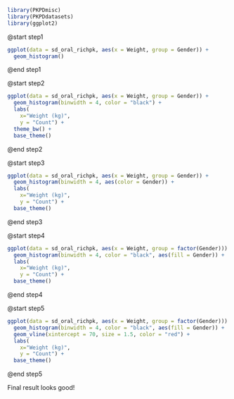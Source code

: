 ```r
library(PKPDmisc)
library(PKPDdatasets)
library(ggplot2)
```

@start step1
```r
ggplot(data = sd_oral_richpk, aes(x = Weight, group = Gender)) + 
  geom_histogram()  
```
@end step1


@start step2
```r
ggplot(data = sd_oral_richpk, aes(x = Weight, group = Gender)) + 
  geom_histogram(binwidth = 4, color = "black") + 
  labs(
    x="Weight (kg)", 
    y = "Count") + 
  theme_bw() + 
  base_theme()
```
@end step2


@start step3
```r
ggplot(data = sd_oral_richpk, aes(x = Weight, group = Gender)) + 
  geom_histogram(binwidth = 4, aes(color = Gender)) + 
  labs(
    x="Weight (kg)", 
    y = "Count") + 
  base_theme()
```
@end step3

@start step4
```r
ggplot(data = sd_oral_richpk, aes(x = Weight, group = factor(Gender))) + 
  geom_histogram(binwidth = 4, color = "black", aes(fill = Gender)) + 
  labs(
    x="Weight (kg)", 
    y = "Count") + 
  base_theme()
```
@end step4

@start step5
```r
ggplot(data = sd_oral_richpk, aes(x = Weight, group = factor(Gender))) + 
  geom_histogram(binwidth = 4, color = "black", aes(fill = Gender)) + 
  geom_vline(xintercept = 70, size = 1.5, color = "red") + 
  labs(
    x="Weight (kg)", 
    y = "Count") + 
  base_theme()
```
@end step5

Final result looks good!